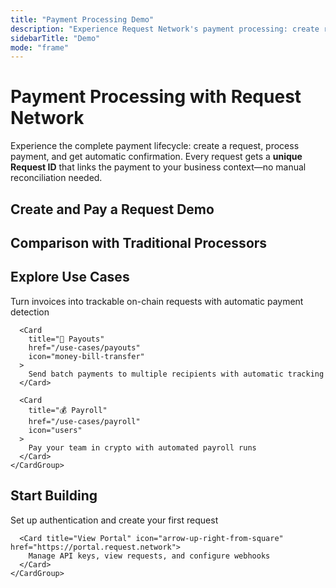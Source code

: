 ```yaml
---
title: "Payment Processing Demo"
description: "Experience Request Network's payment processing: create requests, process payments, and see how we compare to traditional processors."
sidebarTitle: "Demo"
mode: "frame"
---
```



<div style={{ padding: '2rem', maxWidth: '1400px', margin: '0 auto' }}>
  <div style={{ marginBottom: '2rem' }}>
    <h1 className="text-zinc-950 dark:text-white" style={{ fontSize: '2.5rem', fontWeight: 'bold', marginBottom: '1rem' }}>Payment Processing with Request Network</h1>
    <p style={{ fontSize: '1.125rem', color: 'var(--text-secondary)', lineHeight: '1.75' }}>
      Experience the complete payment lifecycle: create a request, process payment, and get automatic confirmation. Every request gets a <strong className="text-zinc-950 dark:text-white">unique Request ID</strong> that links the payment to your business context—no manual reconciliation needed.
    </p>
  </div>

  <h2 className="text-zinc-950 dark:text-white" style={{ fontSize: '1.75rem', fontWeight: 'bold', marginTop: '3rem', marginBottom: '2rem' }}>
    Create and Pay a Request Demo
  </h2>

  <div style={{ marginBottom: '4rem' }}>
    <DemoContainer>
      <RequestLifecycleDemo />
    </DemoContainer>
  </div>

  <h2 className="text-zinc-950 dark:text-white" style={{ fontSize: '1.75rem', fontWeight: 'bold', marginTop: '3rem', marginBottom: '2rem' }}>
    Comparison with Traditional Processors
  </h2>

  <div style={{ marginBottom: '4rem' }}>
    <DemoContainer>
      <PaymentProcessorQA />
    </DemoContainer>
  </div>

  <h2 className="text-zinc-950 dark:text-white" style={{ fontSize: '1.75rem', fontWeight: 'bold', marginTop: '3rem', marginBottom: '2rem' }}>Explore Use Cases</h2>
  
  <div style={{ marginBottom: '0.5rem' }}>
    <CardGroup cols={3}>
      <Card 
        title="📄 Invoicing" 
        href="/use-cases/invoicing"
        icon="file-invoice"
      >
        Turn invoices into trackable on-chain requests with automatic payment detection
      </Card>
      
      <Card 
        title="💸 Payouts" 
        href="/use-cases/payouts"
        icon="money-bill-transfer"
      >
        Send batch payments to multiple recipients with automatic tracking
      </Card>

      <Card 
        title="💰 Payroll" 
        href="/use-cases/payroll"
        icon="users"
      >
        Pay your team in crypto with automated payroll runs
      </Card>
    </CardGroup>
  </div>

  <h2 className="text-zinc-950 dark:text-white" style={{ fontSize: '1.75rem', fontWeight: 'bold', marginTop: '3rem', marginBottom: '2rem' }}>Start Building</h2>
  
  <div style={{ marginBottom: '3rem' }}>
    <CardGroup cols={2}>
      <Card title="Get Started with the API" icon="rocket" href="/api-setup/getting-started">
        Set up authentication and create your first request
      </Card>
      
      <Card title="View Portal" icon="arrow-up-right-from-square" href="https://portal.request.network">
        Manage API keys, view requests, and configure webhooks
      </Card>
    </CardGroup>
  </div>
</div>
